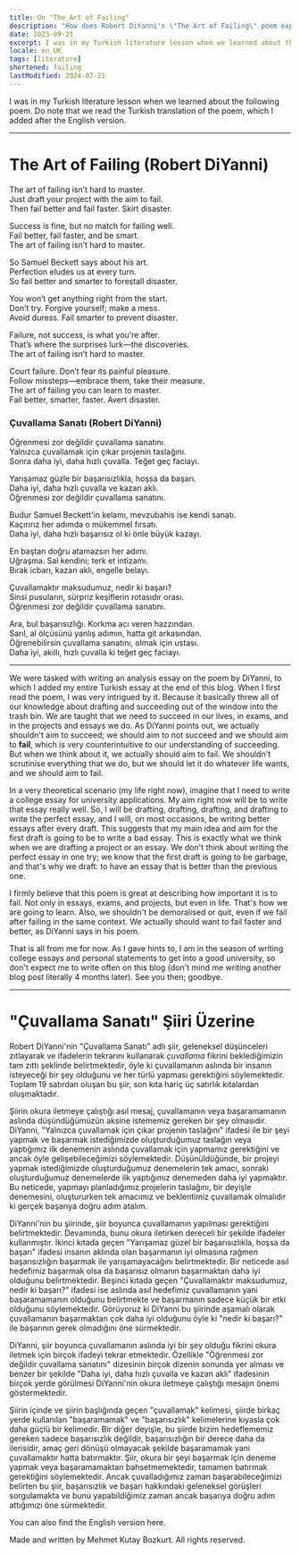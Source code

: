```yaml
---
title: On "The Art of Failing"
description: "How does Robert DiYanni's \"The Art of Failing\" poem expresses the need for failing?"
date: 2023-09-21
excerpt: I was in my Turkish literature lesson when we learned about the following poem. Do note that we read the Turkish translation of the poem, which I added after the English version.
locale: en_UK
tags: [literature]
shortened: failing
lastModified: 2024-07-21
---
```

I was in my Turkish literature lesson when we learned about the following poem. Do note that we read the Turkish translation of the poem, which I added after the English version.

---

# The Art of Failing (Robert DiYanni)

The art of failing isn’t hard to master.  
Just draft your project with the aim to fail.  
Then fail better and fail faster. Skirt disaster.

Success is fine, but no match for failing well.  
Fail better, fail faster, and be smart.  
The art of failing isn’t hard to master.

So Samuel Beckett says about his art.  
Perfection eludes us at every turn.  
So fail better and smarter to forestall disaster.

You won’t get anything right from the start.  
Don’t try. Forgive yourself; make a mess.  
Avoid duress. Fail smarter to prevent disaster.

Failure, not success, is what you’re after.  
That’s where the surprises lurk—the discoveries.  
The art of failing isn’t hard to master.

Court failure. Don’t fear its painful pleasure.  
Follow missteps—embrace them, take their measure.  
The art of failing you can learn to master.  
Fail better, smarter, faster. Avert disaster.

### Çuvallama Sanatı (Robert DiYanni)

Öğrenmesi zor değildir çuvallama sanatını.  
Yalnızca çuvallamak için çıkar projenin taslağını.  
Sonra daha iyi, daha hızlı çuvalla. Teğet geç faciayı.  

Yarışamaz güzle bir başarısızlıkla, hoşsa da başarı.  
Daha iyi, daha hızlı çuvalla ve kazan aklı.  
Öğrenmesi zor değildir çuvallama sanatını.  

Budur Samuel Beckett'in kelamı, mevzubahis ise kendi sanatı.  
Kaçırırız her adımda o mükemmel fırsatı.  
Daha iyi, daha hızlı başarısız ol ki önle büyük kazayı.  

En baştan doğru atamazsın her adımı.  
Uğraşma. Sal kendini; terk et intizamı.  
Bırak icbarı, kazan aklı, engelle belayı.  

Çuvallamaktır maksudumuz, nedir ki başarı?  
Sinsi pusuların, sürpriz keşiflerin rotasıdır orası.  
Öğrenmesi zor değildir çuvallama sanatını.  

Ara, bul başarısızlığı. Korkma acı veren hazzından.  
Sarıl, al ölçüsünü yanlış adımın, hatta git arkasından.  
Öğrenebilirsin çuvallama sanatını, olmak için ustası.  
Daha iyi, akıllı, hızlı çuvalla ki teğet geç faciayı.  

---

We were tasked with writing an analysis essay on the poem by DiYanni, to which I added my entire Turkish essay at the end of this blog. When I first read the poem, I was very intrigued by it. Because it basically threw all of our knowledge about drafting and succeeding out of the window into the trash bin. We are taught that we need to succeed in our lives, in exams, and in the projects and essays we do. As DiYanni points out, we actually shouldn't aim to succeed; we should aim to not succeed and we should aim to **fail**, which is very counterintuitive to our understanding of succeeding. But when we think about it, we actually should aim to fail. We shouldn't scrutinise everything that we do, but we should let it do whatever life wants, and we should aim to fail.

In a very theoretical scenario (my life right now), imagine that I need to write a college essay for university applications. My aim right now will be to write that essay really well. So, I will be drafting, drafting, drafting, and drafting to write the perfect essay, and I will, on most occasions, be writing better essays after every draft. This suggests that my main idea and aim for the first draft is going to be to write a bad essay. This is exactly what we think when we are drafting a project or an essay. We don't think about writing the perfect essay in one try; we know that the first draft is going to be garbage, and that's why we draft: to have an essay that is better than the previous one.

I firmly believe that this poem is great at describing how important it is to fail. Not only in essays, exams, and projects, but even in life. That's how we are going to learn. Also, we shouldn't be demoralised or quit, even if we fail after failing in the same context. We actually should want to fail faster and better, as DiYanni says in his poem.

That is all from me for now. As I gave hints to, I am in the season of writing college essays and personal statements to get into a good university, so don't expect me to write often on this blog (don't mind me writing another blog post literally 4 months later). See you then; goodbye.

---

# "Çuvallama Sanatı" Şiiri Üzerine

Robert DiYanni'nin "Çuvallama Sanatı" adlı şiir, geleneksel düşünceleri zıtlayarak ve ifadelerin tekrarını kullanarak _çuvallama_ fikrini beklediğimizin tam zıttı şeklinde belirtmektedir, öyle ki çuvallamanın aslında bir insanın isteyeceği bir şey olduğunu ve her türlü yapması gerektiğini söylemektedir. Toplam 19 satırdan oluşan bu şiir, son kıta hariç üç satırlık kıtalardan oluşmaktadır. 

Şiirin okura iletmeye çalıştığı asıl mesaj, çuvallamanın veya başaramamanın aslında düşündüğümüzün aksine istememiz gereken bir şey olmasıdır. DiYanni, "Yalnızca çuvallamak için çıkar projenin taslağını" ifadesi ile bir şeyi yapmak ve başarmak istediğimizde oluşturduğumuz taslağın veya yaptığımız ilk denemenin aslında çuvallamak için yapmamız gerektiğini ve ancak öyle gelişebileceğimizi söylemektedir. Düşünüldüğünde, bir projeyi yapmak istediğimizde oluşturduğumuz denemelerin tek amacı, sonraki oluşturduğumuz denemelerde ilk yaptığımız denemeden daha iyi yapmaktır. Bu neticede, yapmayı planladığımız projelerin taslağını, bir deyişle denemesini, oluştururken tek amacımız ve beklentimiz çuvallamak olmalıdır ki gerçek başarıya doğru adım atalım.

DiYanni'nin bu şiirinde, şiir boyunca çuvallamanın yapılması gerektiğini belirtmektedir. Devamında, bunu okura iletirken dereceli bir şekilde ifadeler kullanmıştır. İkinci kıtada geçen "Yarışamaz güzel bir başarısızlıkla, hoşsa da başarı" ifadesi insanın aklında olan başarmanın iyi olmasına rağmen başarısızlığın başarmak ile yarışamayacağını belirtmektedir. Bir neticede asıl hedefimiz başarmak olsa da başarısız olmanın başarmaktan daha iyi olduğunu belirtmektedir. Beşinci kıtada geçen "Çuvallamaktır maksudumuz, nedir ki başarı?" ifadesi ise aslında asıl hedefimiz çuvallamanın yani başaramamanın olduğunu belirtmekte ve başarmanın sadece küçük bir etki olduğunu söylemektedir. Görüyoruz ki DiYanni bu şiirinde aşamalı olarak çuvallamanın başarmaktan çok daha iyi olduğunu öyle ki "nedir ki başarı?" ile başarının gerek olmadığını öne sürmektedir.

DiYanni, şiir boyunca çuvallamanın aslında iyi bir şey olduğu fikrini okura iletmek için birçok ifadeyi tekrar etmektedir. Özellikle "Öğrenmesi zor değildir çuvallama sanatını" dizesinin birçok dizenin sonunda yer alması ve benzer bir şekilde "Daha iyi, daha hızlı çuvalla ve kazan aklı" ifadesinin birçok yerde görülmesi DiYanni'nin okura iletmeye çalıştığı mesajın önemi göstermektedir.

Şiirin içinde ve şiirin başlığında geçen "çuvallamak" kelimesi, şiirde birkaç yerde kullanılan "başaramamak" ve "başarısızlık" kelimelerine kıyasla çok daha güçlü bir kelimedir. Bir diğer deyişle, bu şiirde bizim hedeflememiz gereken sadece başarısızlık değildir, başarısızlığın bir derece daha da ilerisidir, amaç geri dönüşü olmayacak şekilde başaramamak yani çuvallamaktır hatta batırmaktır. Şiir, okura bir şeyi başarmak için deneme yapmak veya başaramamaktan bahsetmemektedir, tamamen batırmak gerektiğini söylemektedir. Ancak çuvalladığımız zaman başarabileceğimizi belirten bu şiir, başarısızlık ve başarı hakkındaki geleneksel görüşleri sorgulamakta ve bunu yapabildiğimiz zaman ancak başarıya doğru adım attığımızı öne sürmektedir.

You can also find the English version <Link href="/posts/on-art-of-failing">here</Link>.

Made and written by Mehmet Kutay Bozkurt. All rights reserved.